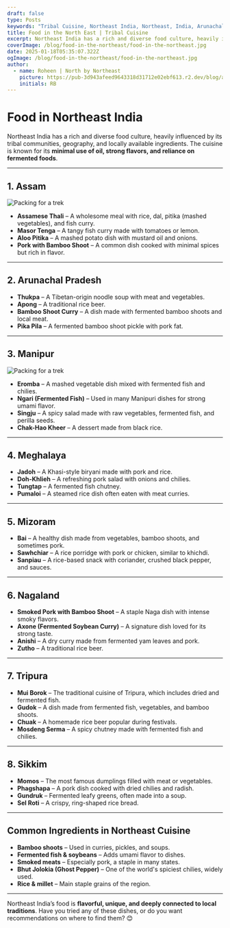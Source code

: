 ```yaml
---
draft: false
type: Posts
keywords: "Tribal Cuisine, Northeast India, Northeast, India, Arunachal Pradesh, Assam, Arunachal"
title: Food in the North East | Tribal Cuisine
excerpt: Northeast India has a rich and diverse food culture, heavily influenced by its tribal communities, geography, and locally available ingredients. The cuisine is known for its minimal use of oil, strong flavors, and reliance on fermented foods.
coverImage: /blog/food-in-the-northeast/food-in-the-northeast.jpg
date: 2025-01-18T05:35:07.322Z
ogImage: /blog/food-in-the-northeast/food-in-the-northeast.jpg
author:
  - name: Roheen | North by Northeast
    picture: https://pub-3d943afeed9643318d31712e02ebf613.r2.dev/blog/authors/roheen-nne-journeys.jpeg
    initials: RB
---
```


# Food in Northeast India  

Northeast India has a rich and diverse food culture, heavily influenced by its tribal communities, geography, and locally available ingredients. The cuisine is known for its **minimal use of oil, strong flavors, and reliance on fermented foods**.  

---

## 1. Assam  
![Packing for a trek](https://pub-3d943afeed9643318d31712e02ebf613.r2.dev/blog/food-in-the-northeast/assam-thali.jpg)  
- **Assamese Thali** – A wholesome meal with rice, dal, pitika (mashed vegetables), and fish curry.  
- **Masor Tenga** – A tangy fish curry made with tomatoes or lemon.  
- **Aloo Pitika** – A mashed potato dish with mustard oil and onions.  
- **Pork with Bamboo Shoot** – A common dish cooked with minimal spices but rich in flavor.  

---

## 2. Arunachal Pradesh  
- **Thukpa** – A Tibetan-origin noodle soup with meat and vegetables.  
- **Apong** – A traditional rice beer.  
- **Bamboo Shoot Curry** – A dish made with fermented bamboo shoots and local meat.  
- **Pika Pila** – A fermented bamboo shoot pickle with pork fat.  

---

## 3. Manipur  
![Packing for a trek](https://pub-3d943afeed9643318d31712e02ebf613.r2.dev/blog/food-in-the-northeast/singju.jpg)  
- **Eromba** – A mashed vegetable dish mixed with fermented fish and chilies.  
- **Ngari (Fermented Fish)** – Used in many Manipuri dishes for strong umami flavor.  
- **Singju** – A spicy salad made with raw vegetables, fermented fish, and perilla seeds.  
- **Chak-Hao Kheer** – A dessert made from black rice.  

---

## 4. Meghalaya  
- **Jadoh** – A Khasi-style biryani made with pork and rice.  
- **Doh-Khlieh** – A refreshing pork salad with onions and chilies.  
- **Tungtap** – A fermented fish chutney.  
- **Pumaloi** – A steamed rice dish often eaten with meat curries.  

---

## 5. Mizoram  
- **Bai** – A healthy dish made from vegetables, bamboo shoots, and sometimes pork.  
- **Sawhchiar** – A rice porridge with pork or chicken, similar to khichdi.  
- **Sanpiau** – A rice-based snack with coriander, crushed black pepper, and sauces.  

---

## 6. Nagaland  
- **Smoked Pork with Bamboo Shoot** – A staple Naga dish with intense smoky flavors.  
- **Axone (Fermented Soybean Curry)** – A signature dish loved for its strong taste.  
- **Anishi** – A dry curry made from fermented yam leaves and pork.  
- **Zutho** – A traditional rice beer.  

---

## 7. Tripura  
- **Mui Borok** – The traditional cuisine of Tripura, which includes dried and fermented fish.  
- **Gudok** – A dish made from fermented fish, vegetables, and bamboo shoots.  
- **Chuak** – A homemade rice beer popular during festivals.  
- **Mosdeng Serma** – A spicy chutney made with fermented fish and chilies.  

---

## 8. Sikkim  
- **Momos** – The most famous dumplings filled with meat or vegetables.  
- **Phagshapa** – A pork dish cooked with dried chilies and radish.  
- **Gundruk** – Fermented leafy greens, often made into a soup.  
- **Sel Roti** – A crispy, ring-shaped rice bread.  

---

## Common Ingredients in Northeast Cuisine  
- **Bamboo shoots** – Used in curries, pickles, and soups.  
- **Fermented fish & soybeans** – Adds umami flavor to dishes.  
- **Smoked meats** – Especially pork, a staple in many states.  
- **Bhut Jolokia (Ghost Pepper)** – One of the world's spiciest chilies, widely used.  
- **Rice & millet** – Main staple grains of the region.  

---

Northeast India’s food is **flavorful, unique, and deeply connected to local traditions**. Have you tried any of these dishes, or do you want recommendations on where to find them? 😊  
